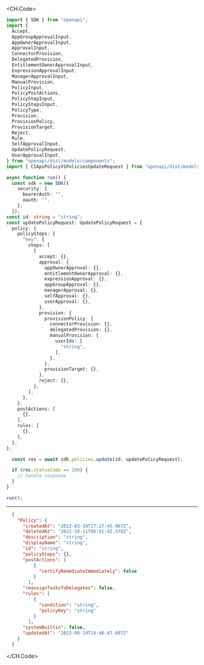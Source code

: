 
<CH.Code>
```typescript Update.ts
import { SDK } from "openapi";
import {
  Accept,
  AppGroupApprovalInput,
  AppOwnerApprovalInput,
  ApprovalInput,
  ConnectorProvision,
  DelegatedProvision,
  EntitlementOwnerApprovalInput,
  ExpressionApprovalInput,
  ManagerApprovalInput,
  ManualProvision,
  PolicyInput,
  PolicyPostActions,
  PolicyStepInput,
  PolicyStepsInput,
  PolicyType,
  Provision,
  ProvisionPolicy,
  ProvisionTarget,
  Reject,
  Rule,
  SelfApprovalInput,
  UpdatePolicyRequest,
  UserApprovalInput,
} from "openapi/dist/models/components";
import { C1ApiPolicyV1PoliciesUpdateRequest } from "openapi/dist/models/operations";

async function run() {
  const sdk = new SDK({
    security: {
      bearerAuth: "",
      oauth: "",
    },
  });
const id: string = "string";
const updatePolicyRequest: UpdatePolicyRequest = {
  policy: {
    policySteps: {
      "key": {
        steps: [
          {
            accept: {},
            approval: {
              appOwnerApproval: {},
              entitlementOwnerApproval: {},
              expressionApproval: {},
              appGroupApproval: {},
              managerApproval: {},
              selfApproval: {},
              userApproval: {},
            },
            provision: {
              provisionPolicy: {
                connectorProvision: {},
                delegatedProvision: {},
                manualProvision: {
                  userIds: [
                    "string",
                  ],
                },
              },
              provisionTarget: {},
            },
            reject: {},
          },
        ],
      },
    },
    postActions: [
      {},
    ],
    rules: [
      {},
    ],
  },
};

  const res = await sdk.policies.update(id, updatePolicyRequest);

  if (res.statusCode == 200) {
    // handle response
  }
}

run();
```
---

```json Example Response
  {
    "Policy": {
      "createdAt": "2022-03-10T17:27:45.907Z",
      "deletedAt": "2022-10-11T06:51:42.578Z",
      "description": "string",
      "displayName": "string",
      "id": "string",
      "policySteps": {},
      "postActions": [
          {
            "certifyRemediateImmediately": false
          }
        ],
      "reassignTasksToDelegates": false,
      "rules": [
          {
            "condition": "string",
            "policyKey": "string"
          }
        ],
      "systemBuiltin": false,
      "updatedAt": "2022-09-19T14:46:47.897Z"
    }
  }
```
</CH.Code>
